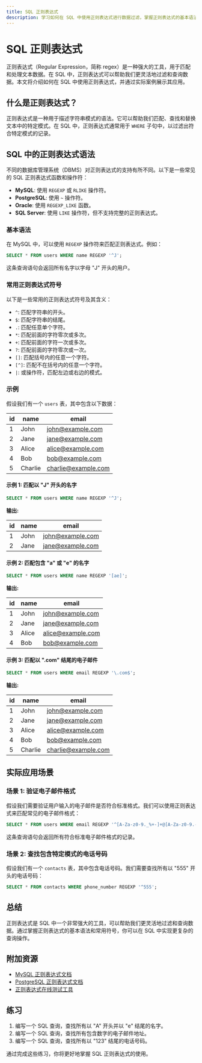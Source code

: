 ```yaml
---
title: SQL 正则表达式
description: 学习如何在 SQL 中使用正则表达式进行数据过滤，掌握正则表达式的基本语法和实际应用场景。
---
```


# SQL 正则表达式

正则表达式（Regular Expression，简称 regex）是一种强大的工具，用于匹配和处理文本数据。在 SQL 中，正则表达式可以帮助我们更灵活地过滤和查询数据。本文将介绍如何在 SQL 中使用正则表达式，并通过实际案例展示其应用。

## 什么是正则表达式？

正则表达式是一种用于描述字符串模式的语法。它可以帮助我们匹配、查找和替换文本中的特定模式。在 SQL 中，正则表达式通常用于 `WHERE` 子句中，以过滤出符合特定模式的记录。

## SQL 中的正则表达式语法

不同的数据库管理系统（DBMS）对正则表达式的支持有所不同。以下是一些常见的 SQL 正则表达式函数和操作符：

- **MySQL**: 使用 `REGEXP` 或 `RLIKE` 操作符。
- **PostgreSQL**: 使用 `~` 操作符。
- **Oracle**: 使用 `REGEXP_LIKE` 函数。
- **SQL Server**: 使用 `LIKE` 操作符，但不支持完整的正则表达式。

### 基本语法

在 MySQL 中，可以使用 `REGEXP` 操作符来匹配正则表达式。例如：

```sql
SELECT * FROM users WHERE name REGEXP '^J';
```

这条查询语句会返回所有名字以字母 "J" 开头的用户。

### 常用正则表达式符号

以下是一些常用的正则表达式符号及其含义：

- `^`: 匹配字符串的开头。
- `$`: 匹配字符串的结尾。
- `.`: 匹配任意单个字符。
- `*`: 匹配前面的字符零次或多次。
- `+`: 匹配前面的字符一次或多次。
- `?`: 匹配前面的字符零次或一次。
- `[]`: 匹配括号内的任意一个字符。
- `[^]`: 匹配不在括号内的任意一个字符。
- `|`: 或操作符，匹配左边或右边的模式。

### 示例

假设我们有一个 `users` 表，其中包含以下数据：

| id | name   | email               |
|----|--------|---------------------|
| 1  | John   | john@example.com    |
| 2  | Jane   | jane@example.com    |
| 3  | Alice  | alice@example.com   |
| 4  | Bob    | bob@example.com     |
| 5  | Charlie| charlie@example.com |

#### 示例 1: 匹配以 "J" 开头的名字

```sql
SELECT * FROM users WHERE name REGEXP '^J';
```

**输出:**

| id | name | email               |
|----|------|---------------------|
| 1  | John | john@example.com    |
| 2  | Jane | jane@example.com    |

#### 示例 2: 匹配包含 "a" 或 "e" 的名字

```sql
SELECT * FROM users WHERE name REGEXP '[ae]';
```

**输出:**

| id | name   | email               |
|----|--------|---------------------|
| 1  | John   | john@example.com    |
| 2  | Jane   | jane@example.com    |
| 3  | Alice  | alice@example.com   |
| 4  | Bob    | bob@example.com     |

#### 示例 3: 匹配以 ".com" 结尾的电子邮件

```sql
SELECT * FROM users WHERE email REGEXP '\.com$';
```

**输出:**

| id | name   | email               |
|----|--------|---------------------|
| 1  | John   | john@example.com    |
| 2  | Jane   | jane@example.com    |
| 3  | Alice  | alice@example.com   |
| 4  | Bob    | bob@example.com     |
| 5  | Charlie| charlie@example.com |

## 实际应用场景

### 场景 1: 验证电子邮件格式

假设我们需要验证用户输入的电子邮件是否符合标准格式。我们可以使用正则表达式来匹配常见的电子邮件格式：

```sql
SELECT * FROM users WHERE email REGEXP '^[A-Za-z0-9._%+-]+@[A-Za-z0-9.-]+\.[A-Za-z]{2,}$';
```

这条查询语句会返回所有符合标准电子邮件格式的记录。

### 场景 2: 查找包含特定模式的电话号码

假设我们有一个 `contacts` 表，其中包含电话号码。我们需要查找所有以 "555" 开头的电话号码：

```sql
SELECT * FROM contacts WHERE phone_number REGEXP '^555';
```

## 总结

正则表达式是 SQL 中一个非常强大的工具，可以帮助我们更灵活地过滤和查询数据。通过掌握正则表达式的基本语法和常用符号，你可以在 SQL 中实现更复杂的查询操作。

## 附加资源

- [MySQL 正则表达式文档](https://dev.mysql.com/doc/refman/8.0/en/regexp.html)
- [PostgreSQL 正则表达式文档](https://www.postgresql.org/docs/current/functions-matching.html)
- [正则表达式在线测试工具](https://regex101.com/)

## 练习

1. 编写一个 SQL 查询，查找所有以 "A" 开头并以 "e" 结尾的名字。
2. 编写一个 SQL 查询，查找所有包含数字的电子邮件地址。
3. 编写一个 SQL 查询，查找所有以 "123" 结尾的电话号码。

通过完成这些练习，你将更好地掌握 SQL 正则表达式的使用。